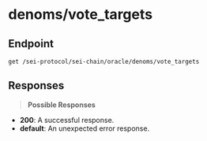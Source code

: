 # denoms/vote_targets

## Endpoint
```http
get /sei-protocol/sei-chain/oracle/denoms/vote_targets
```

## Responses
> **Possible Responses**

- **200**: A successful response.
- **default**: An unexpected error response.

